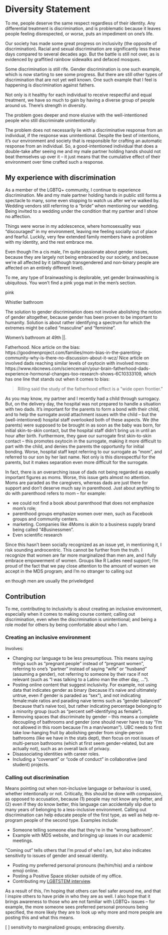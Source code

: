 # Diversity Statement

To me, people deserve the same respect regardless of their identity. Any differential treatment is discrimination, and is problematic because it leaves people feeling disrespected, or worse, puts an impediment on one's life. 

Our society has made some great progress on inclusivity (the opposite of discrimination). Racial and sexual discrimination are significantly less these days compared to several decades ago. But the battle is still not over, as is evidenced by graffitied rainbow sidewalks and defaced mosques. 

Some discrimination is still rife. Gender discrimination is one such example, which is now starting to see some progress. But there are still other types of discrimination that are not yet well known. One such example that I feel is happening is discrimination against fathers.  

Not only is it healthy for each individual to receive respectful and equal treatment, we have so much to gain by having a diverse group of people around us. There's strength in diversity.



The problem goes deeper and more elusive with the well-intentioned people who still discriminate unintentionally:

The problem does not necessarily lie with a discriminative response from an individual, if the response was unintentional. Despite the best of intentions, it's our environment and society that is responsible for crafting an automatic response from an individual. So, a good-intentioned individual that does a double-take after seeing me and my male partner holding hands should not beat themselves up over it -- it just means that the cumulative effect of their environment over time crafted such a response.



## My experience with discrimination

As a member of the LGBTQ+ community, I continue to experience discrimination. Me and my male partner holding hands in public still forms a spectacle to many, some even stopping to watch us after we've walked by. Wedding vendors still referring to a "bride" when mentioning our wedding. Being invited to a wedding under the condition that my partner and I show no affection. 

Things were worse in my adolescence, where homosexuality was "discouraged" in my environment, leaving me feeling socially out of place and fearful. Luckily, very few extended family members have a problem with my identity, and the rest embrace me.

Even though I'm a cis male, I'm quite passionate about gender issues, because they are largely not being embraced by our society, and because we're all affected by it (although transgendered and non-binary people are affected on an entirely different level).

To me, any type of brainwashing is deplorable, yet gender brainwashing is ubiquitous. You won't find a pink yoga mat in the men's section.

pink

Whistler bathroom

The solution to gender discrimination does not involve abolishing the notion of gender altogether, because gender has been proven to be important to humanity. Solution is about rather identifying a spectrum for which the extremes might be called "masculine" and "feminine".

Women's bathroom at 49th ||. 

Fatherhood. Nice article on the bias: https://goodmenproject.com/families/mom-bias-in-the-parenting-community-why-is-there-no-discussion-about-it-wcz/
Nice article on involved dads reaching similar levels of oxytocin with involved moms: https://www.nbcnews.com/sciencemain/your-brain-fatherhood-dads-experience-hormonal-changes-too-research-shows-6C10333109, which has one line that stands out when it comes to bias:

> Rilling said the study of the fatherhood effect is a "wide open frontier."

As you may know, my partner and I recently had a child through surrogacy. But, on the delivery day, the hospital was not prepared to handle a situation with two dads. It's important for the parents to form a bond with their child, and to help the surrogate avoid attachment issues with the child -- but the (well-intentioned) hospital staff overlooked both of these aspects. We (the parents) were supposed to be brought in as soon as the baby was born, for initial skin-to-skin contact, but the hospital staff didn't bring us in until an hour after birth. Furthermore, they gave our surrogate first skin-to-skin contact -- this promotes oxytocin in the surrogate, making it more difficult to part with the child, and denies the parents the opportunity for initial bonding. Worse, hospital staff kept referring to our surrogate as "mom", and referred to our son by her last name. Not only is this disrespectful for the parents, but it makes separation even more difficult for the surrogate.

In fact, there is an overarching issue of dads not being regarded as equally important figures as moms. Worse, this issue gets almost no attention. Moms are paraded as the caregivers, whereas dads are just there for support and don't deserve much say in parenthood. Just about anything to do with parenthood refers to mom -- for example:

- we could not find a book about parenthood that does not emphasize mom's role; 
- parenthood groups emphasize women over men, such as Facebook groups and community centers. 
- marketing. Companies like 4Moms is akin to a business supply brand being called "4Businessmen". 
- Even scientific research 

Since this hasn't been socially recognized as an issue yet, in mentioning it, I risk sounding androcentric. This cannot be further from the truth. I recognize that women are far more marginalized than men are, and I fully embrace empowerment of women. Groups like R Ladies need support; I'm proud of the fact that we pay close attention to the amount of women we accept in the MDS program; and I'm no stranger to calling out 

en though men are usually the priveledged

## Contribution

To me, contributing to inclusivity is about creating an inclusive environment, especially when it comes to making course content; calling out discrimination, even when the discrimination is unintentional; and being a role model for others by being comfortable about who I am.

### Creating an inclusive environment 

Involves:

- Changing our language to be less presumptious. This means saying things such as "pregnant people" instead of "pregnant women", referring to one's "partner" instead of saying "wife" or "husband" (assuming a gender), not referring to someone by their race if not relevant (such as "I was talking to a Latino man the other day, ..."). 
- Posting online content that suggest inclusivity. For example, not using data that indicates gender as binary (because it's naive and ultimately untrue, even if gender is paraded as "sex"), and not indicating female:male ratios and parading naive terms such as "gender balanced" (because that's naive too), but rather indicating percentage belonging to a minority group (such as "percent self-identifying as female").
- Removing spaces that discriminate by gender -- this means a complete decoupling of bathrooms and gender (one should never have to say "I'm not allowed in this room because I'm a man/woman"). UBC needs to first take low-hanging fruit by abolishing gender from single-person bathrooms (like we have in the stats dept), then focus on root issues of multi-person bathrooms (which at first seem gender-related, but are actually not), such as an overall lack of privacy.
- Disassociating identities with career roles.
- Including a "covenant" or "code of conduct" in collaborative (and student) projects. 

### Calling out discrimination

Means pointing out when non-inclusive language or behaviour is used, whether intentionally or not. Critically, this should be done with compassion, as opposed to accusation, because (1) people may not know any better, and (2) even if they do know better, this language can accidentally slip due to many years of belonging to a less-inclusive environment. Calling out discrimination can help educate people of the first type, as well as help re-program people of the second type. Examples include:

- Someone telling someone else that they're in the "wrong bathroom". 
- Example with MDS website, and bringing up issues in our academic meetings.

"Coming out" tells others that I'm proud of who I am, but also indicates sensitivity to issues of gender and sexual identity.

- Posting my preferred personal pronouns (he/him/his) and a rainbow emoji online. 
- Posting a Positive Space sticker outside of my office.
- Contributing my [LGBTSTEM interview](https://lgbtstem.wordpress.com/2019/11/09/an-interview-with-vincenzo-coia/).

As a result of this, I'm hoping that others can feel safer around me, and that I inspire others to have pride in who they are as well. I also hope that it brings awareness to those who are not familiar with LGBTQ+ issues -- for example, the more someone sees preferred personal pronouns being specified, the more likely they are to look up why more and more people are posting this and what this means.


[ ] sensitivity to marginalized groups; embracing diversity.